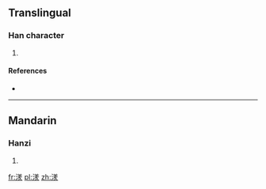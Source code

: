 ==Translingual==

===Han character===
{{Han char|rn=85|rad=水|as=09|sn=12|four=|canj=ETGO}}

# {{defn|Han|sort=水09}}

====References====
* {{Han ref|kx=0638.260|dkj=17884|hdz=31686.010|uh=6E75|ud=28277}}

----

==Mandarin==

===Hanzi===
{{cmn-hanzi|pin=[[yǒu]] ([[you3]])|wg=yu<sup>3</sup>}}

# {{defn|lang=cmn|sort=水09}}

[[fr:湵]]
[[pl:湵]]
[[zh:湵]]